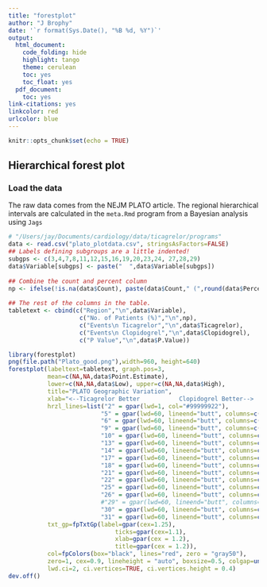 ```yaml
---
title: "forestplot"
author: "J Brophy"
date: '`r format(Sys.Date(), "%B %d, %Y")`'
output:
  html_document:
    code_folding: hide
    highlight: tango
    theme: cerulean
    toc: yes
    toc_float: yes
  pdf_document:
    toc: yes
link-citations: yes
linkcolor: red
urlcolor: blue
---
```


```r
knitr::opts_chunk$set(echo = TRUE)
```
## Hierarchical forest plot

### Load the data
The raw data comes from the NEJM PLATO article. The regional hierarchical intervals are calculated in the `meta.Rmd` program from a Bayesian analysis using `Jags`
```r
# "/Users/jay/Documents/cardiology/data/ticagrelor/programs"
data <- read.csv("plato_plotdata.csv", stringsAsFactors=FALSE)
## Labels defining subgroups are a little indented!
subgps <- c(3,4,7,8,11,12,15,16,19,20,23,24, 27,28,29)
data$Variable[subgps] <- paste("  ",data$Variable[subgps]) 
  
## Combine the count and percent column
np <- ifelse(!is.na(data$Count), paste(data$Count," (",round(data$Percent,2),")",sep=""), NA)
  
## The rest of the columns in the table. 
tabletext <- cbind(c("Region","\n",data$Variable), 
                    c("No. of Patients (%)","\n",np), 
                    c("Events\n Ticagrelor","\n",data$Ticagrelor), 
                    c("Events\n Clopidogrel","\n",data$Clopidogrel), 
                    c("P Value","\n",data$P.Value))

```

```r
library(forestplot)
png(file.path("Plato_good.png"),width=960, height=640)
forestplot(labeltext=tabletext, graph.pos=3, 
           mean=c(NA,NA,data$Point.Estimate), 
           lower=c(NA,NA,data$Low), upper=c(NA,NA,data$High),
           title="PLATO Geographic Variation",
           xlab="<--Ticagrelor Better           Clopidogrel Better-->                    ",
           hrzl_lines=list("2" = gpar(lwd=1, col="#99999922"), 
                          "5" = gpar(lwd=60, lineend="butt", columns=c(2:6), col="#99999922"),
                          "6" = gpar(lwd=60, lineend="butt", columns=c(2:6), col="#99999922"),
                          "9" = gpar(lwd=60, lineend="butt", columns=c(2:6), col="#99999922"),
                          "10" = gpar(lwd=60, lineend="butt", columns=c(2:6), col="#99999922"),
                          "13" = gpar(lwd=60, lineend="butt", columns=c(2:6), col="#99999922"),
                          "14" = gpar(lwd=60, lineend="butt", columns=c(2:6), col="#99999922"),
                          "17" = gpar(lwd=60, lineend="butt", columns=c(2:6), col="#99999922"),
                          "18" = gpar(lwd=60, lineend="butt", columns=c(2:6), col="#99999922"),
                          "21" = gpar(lwd=60, lineend="butt", columns=c(2:6), col="#99999922"),
                          "22" = gpar(lwd=60, lineend="butt", columns=c(2:6), col="#99999922"),
                          "25" = gpar(lwd=60, lineend="butt", columns=c(2:6), col="#99999922"),
                          "26" = gpar(lwd=60, lineend="butt", columns=c(2:6), col="#99999922"),
                          #"29" = gpar(lwd=60, lineend="butt", columns=c(2:6), col="#02552555"),
                          "30" = gpar(lwd=60, lineend="butt", columns=c(2:6), col="#02552555"),
                          "31" = gpar(lwd=60, lineend="butt", columns=c(2:6), col="#02552555")),
           txt_gp=fpTxtGp(label=gpar(cex=1.25),
                              ticks=gpar(cex=1.1),
                              xlab=gpar(cex = 1.2),
                              title=gpar(cex = 1.2)),
           col=fpColors(box="black", lines="red", zero = "gray50"),
           zero=1, cex=0.9, lineheight = "auto", boxsize=0.5, colgap=unit(6,"mm"),
           lwd.ci=2, ci.vertices=TRUE, ci.vertices.height = 0.4)
dev.off()
```

